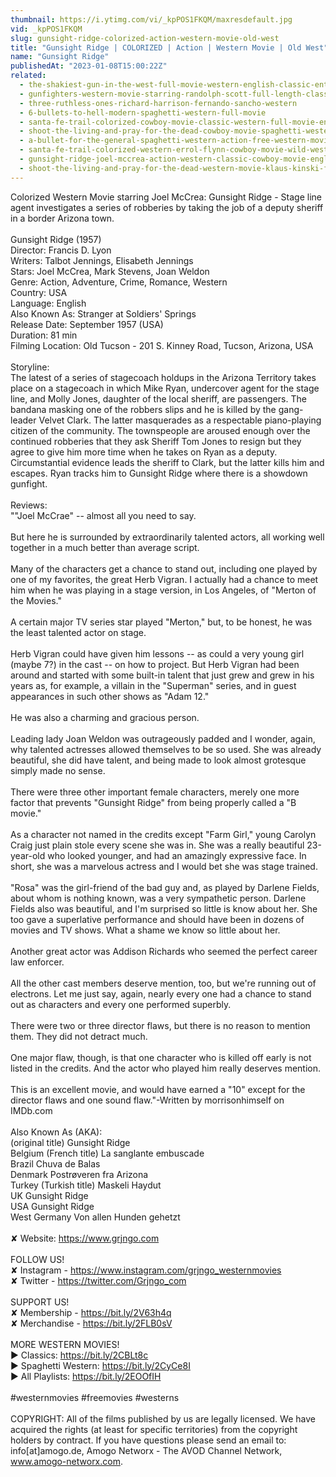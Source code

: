 ```yaml
---
thumbnail: https://i.ytimg.com/vi/_kpPOS1FKQM/maxresdefault.jpg
vid: _kpPOS1FKQM
slug: gunsight-ridge-colorized-action-western-movie-old-west
title: "Gunsight Ridge | COLORIZED | Action | Western Movie | Old West"
name: "Gunsight Ridge"
publishedAt: "2023-01-08T15:00:22Z"
related:
  - the-shakiest-gun-in-the-west-full-movie-western-english-classic-entire-film-full-free-movies
  - gunfighters-western-movie-starring-randolph-scott-full-length-classic-feature-film-english
  - three-ruthless-ones-richard-harrison-fernando-sancho-western
  - 6-bullets-to-hell-modern-spaghetti-western-full-movie
  - santa-fe-trail-colorized-cowboy-movie-classic-western-full-movie-english
  - shoot-the-living-and-pray-for-the-dead-cowboy-movie-spaghetti-western
  - a-bullet-for-the-general-spaghetti-western-action-free-western-movie
  - santa-fe-trail-colorized-western-errol-flynn-cowboy-movie-wild-west
  - gunsight-ridge-joel-mccrea-action-western-classic-cowboy-movie-english
  - shoot-the-living-and-pray-for-the-dead-western-movie-klaus-kinski-full-movie
---
```


Colorized Western Movie starring Joel McCrea: Gunsight Ridge - Stage line agent investigates a series of robberies by taking the job of a deputy sheriff in a border Arizona town.<br />
<br />
Gunsight Ridge (1957)<br />
Director: Francis D. Lyon<br />
Writers: Talbot Jennings, Elisabeth Jennings<br />
Stars: Joel McCrea, Mark Stevens, Joan Weldon<br />
Genre: Action, Adventure, Crime, Romance, Western<br />
Country: USA<br />
Language: English<br />
Also Known As: Stranger at Soldiers' Springs<br />
Release Date: September 1957 (USA)<br />
Duration: 81 min<br />
Filming Location: Old Tucson - 201 S. Kinney Road, Tucson, Arizona, USA<br />
<br />
Storyline:<br />
The latest of a series of stagecoach holdups in the Arizona Territory takes place on a stagecoach in which Mike Ryan, undercover agent for the stage line, and Molly Jones, daughter of the local sheriff, are passengers. The bandana masking one of the robbers slips and he is killed by the gang-leader Velvet Clark. The latter masquerades as a respectable piano-playing citizen of the community. The townspeople are aroused enough over the continued robberies that they ask Sheriff Tom Jones to resign but they agree to give him more time when he takes on Ryan as a deputy. Circumstantial evidence leads the sheriff to Clark, but the latter kills him and escapes. Ryan tracks him to Gunsight Ridge where there is a showdown gunfight.<br />
<br />
Reviews:<br />
""Joel McCrae" -- almost all you need to say.<br />
<br />
But here he is surrounded by extraordinarily talented actors, all working well together in a much better than average script.<br />
<br />
Many of the characters get a chance to stand out, including one played by one of my favorites, the great Herb Vigran. I actually had a chance to meet him when he was playing in a stage version, in Los Angeles, of "Merton of the Movies."<br />
<br />
A certain major TV series star played "Merton," but, to be honest, he was the least talented actor on stage.<br />
<br />
Herb Vigran could have given him lessons -- as could a very young girl (maybe 7?) in the cast -- on how to project. But Herb Vigran had been around and started with some built-in talent that just grew and grew in his years as, for example, a villain in the "Superman" series, and in guest appearances in such other shows as "Adam 12."<br />
<br />
He was also a charming and gracious person.<br />
<br />
Leading lady Joan Weldon was outrageously padded and I wonder, again, why talented actresses allowed themselves to be so used. She was already beautiful, she did have talent, and being made to look almost grotesque simply made no sense.<br />
<br />
There were three other important female characters, merely one more factor that prevents "Gunsight Ridge" from being properly called a "B movie."<br />
<br />
As a character not named in the credits except "Farm Girl," young Carolyn Craig just plain stole every scene she was in. She was a really beautiful 23-year-old who looked younger, and had an amazingly expressive face. In short, she was a marvelous actress and I would bet she was stage trained.<br />
<br />
"Rosa" was the girl-friend of the bad guy and, as played by Darlene Fields, about whom is nothing known, was a very sympathetic person. Darlene Fields also was beautiful, and I'm surprised so little is know about her. She too gave a superlative performance and should have been in dozens of movies and TV shows. What a shame we know so little about her.<br />
<br />
Another great actor was Addison Richards who seemed the perfect career law enforcer.<br />
<br />
All the other cast members deserve mention, too, but we're running out of electrons. Let me just say, again, nearly every one had a chance to stand out as characters and every one performed superbly.<br />
<br />
There were two or three director flaws, but there is no reason to mention them. They did not detract much.<br />
<br />
One major flaw, though, is that one character who is killed off early is not listed in the credits. And the actor who played him really deserves mention.<br />
<br />
This is an excellent movie, and would have earned a "10" except for the director flaws and one sound flaw."-Written by morrisonhimself on IMDb.com<br />
<br />
Also Known As (AKA):<br />
(original title) Gunsight Ridge<br />
Belgium (French title) La sanglante embuscade<br />
Brazil Chuva de Balas<br />
Denmark Postrøveren fra Arizona<br />
Turkey (Turkish title) Maskeli Haydut<br />
UK Gunsight Ridge<br />
USA Gunsight Ridge<br />
West Germany Von allen Hunden gehetzt<br />
<br />
✘ Website: https://www.grjngo.com<br />
<br />
FOLLOW US!<br />
✘ Instagram - https://www.instagram.com/grjngo_westernmovies<br />
✘ Twitter - https://twitter.com/Grjngo_com<br />
<br />
SUPPORT US!<br />
✘ Membership - https://bit.ly/2V63h4q<br />
✘ Merchandise - https://bit.ly/2FLB0sV<br />
<br />
MORE WESTERN MOVIES! <br />
► Classics: https://bit.ly/2CBLt8c <br />
► Spaghetti Western: https://bit.ly/2CyCe8I <br />
► All Playlists: https://bit.ly/2EOOfIH <br />
<br />
#westernmovies #freemovies #westerns<br />
<br />
COPYRIGHT: All of the films published by us are legally licensed. We have acquired the rights (at least for specific territories) from the copyright holders by contract. If you have questions please send an email to: info[at]amogo.de, Amogo Networx - The AVOD Channel Network, www.amogo-networx.com.